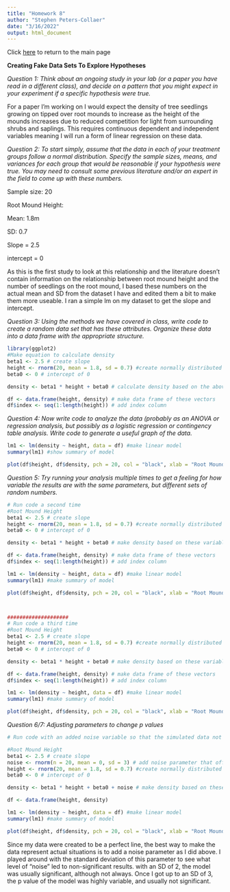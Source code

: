 ```yaml
---
title: "Homework 8"
author: "Stephen Peters-Collaer"
date: "3/16/2022"
output: html_document
---
```

Click [here](index.html) to return to the main page

**Creating Fake Data Sets To Explore Hypotheses**

#########
*Question 1: Think about an ongoing study in your lab (or a paper you have read in a different class), and decide on a pattern that you might expect in your experiment if a specific hypothesis were true.*

For a paper I'm working on I would expect the density of tree seedlings growing on tipped over root mounds to increase as the height of the mounds increases due to reduced competition for light from surrounding shrubs and saplings.  This requires continuous dependent and independent variables meaning I will run a form of linear regression on these data.


*Question 2: To start simply, assume that the data in each of your treatment groups follow a normal distribution. Specify the sample sizes, means, and variances for each group that would be reasonable if your hypothesis were true. You may need to consult some previous literature and/or an expert in the field to come up with these numbers.*

Sample size: 20

Root Mound Height:

Mean: 1.8m

SD: 0.7

Slope = 2.5

intercept = 0

As this is the first study to look at this relationship and the literature doesn't contain information on the relationship between root mound height and the number of seedlings on the root mound, I based these numbers on the actual mean and SD from the dataset I have and edited them a bit to make them more useable. I ran a simple lm on my dataset to get the slope and intercept.


*Question 3: Using the methods we have covered in class, write code to create a random data set that has these attributes. Organize these data into a data frame with the appropriate structure.*
```r
library(ggplot2)
#Make equation to calculate density 
beta1 <- 2.5 # create slope
height <- rnorm(20, mean = 1.8, sd = 0.7) #create normally distributed x with parameters from above
beta0 <- 0 # intercept of 0

density <- beta1 * height + beta0 # calculate density based on the above variables

df <- data.frame(height, density) # make data frame of these vectors
df$index <- seq(1:length(height)) # add index column
```


*Question 4: Now write code to analyze the data (probably as an ANOVA or regression analysis, but possibly as a logistic regression or contingency table analysis. Write code to generate a useful graph of the data.*
```r
lm1 <- lm(density ~ height, data = df) #make linear model
summary(lm1) #show summary of model

plot(df$height, df$density, pch = 20, col = "black", xlab = "Root Mound Height", ylab = "Seedling Density", ylim = c(0, 15), xlim = c(0, 5)) #make graph

```


*Question 5: Try running your analysis multiple times to get a feeling for how variable the results are with the same parameters, but different sets of random numbers.*
```r
# Run code a second time
#Root Mound Height
beta1 <- 2.5 # create slope
height <- rnorm(20, mean = 1.8, sd = 0.7) #create normally distributed x with parameters from above
beta0 <- 0 # intercept of 0

density <- beta1 * height + beta0 # make density based on these variables

df <- data.frame(height, density) # make data frame of these vectors
df$index <- seq(1:length(height)) # add index column

lm1 <- lm(density ~ height, data = df) #make linear model
summary(lm1) #make summary of model

plot(df$height, df$density, pch = 20, col = "black", xlab = "Root Mound Height", ylab = "Seedling Density", ylim = c(0, 15), xlim = c(0, 5)) #make graph



####################
# Run code a third time
#Root Mound Height
beta1 <- 2.5 # create slope
height <- rnorm(20, mean = 1.8, sd = 0.7) #create normally distributed x with parameters from above
beta0 <- 0 # intercept of 0

density <- beta1 * height + beta0 # make density based on these variables

df <- data.frame(height, density) # make data frame of these vectors
df$index <- seq(1:length(height)) # add index column

lm1 <- lm(density ~ height, data = df) #make linear model
summary(lm1) #make summary of model

plot(df$height, df$density, pch = 20, col = "black", xlab = "Root Mound Height", ylab = "Seedling Density", ylim = c(0, 15), xlim = c(0, 5)) #make graph

```


*Question 6/7: Adjusting parameters to change p values*
```r
# Run code with an added noise variable so that the simulated data not are not just a perfect line

#Root Mound Height
beta1 <- 2.5 # create slope
noise <- rnorm(n = 20, mean = 0, sd = 3) # add noise parameter that offsets points from the perfect regression line
height <- rnorm(20, mean = 1.8, sd = 0.7) #create normally distributed x with parameters from above
beta0 <- 0 # intercept of 0

density <- beta1 * height + beta0 + noise # make density based on these variables

df <- data.frame(height, density)

lm1 <- lm(density ~ height, data = df) #make linear model
summary(lm1) #make summary of model

plot(df$height, df$density, pch = 20, col = "black", xlab = "Root Mound Height", ylab = "Seedling Density", ylim = c(0, 15), xlim = c(0, 5)) #make graph

```

Since my data were created to be a perfect line, the best way to make the data represent actual situations is to add a noise parameter as I did above.  I played around with the standard deviation of this parameter to see what level of "noise" led to non-significant results.  with an SD of 2, the model was usually significant, although not always.  Once I got up to an SD of 3, the p value of the model was highly variable, and usually not significant.



    

